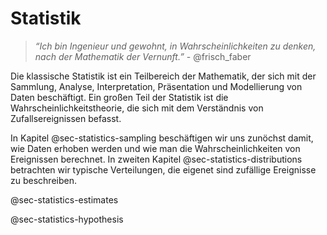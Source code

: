 # Statistik {.unnumbered}


> _"Ich bin Ingenieur und gewohnt, in Wahrscheinlichkeiten zu denken, nach der Mathematik der Vernunft."_ - @frisch_faber

Die klassische Statistik ist ein Teilbereich der Mathematik, der sich mit der Sammlung, Analyse, Interpretation, Präsentation und Modellierung von Daten beschäftigt. Ein großen Teil der Statistik ist die Wahrscheinlichkeitstheorie, die sich mit dem Verständnis von Zufallsereignissen befasst.

In Kapitel @sec-statistics-sampling beschäftigen wir uns zunöchst damit, wie Daten erhoben werden und wie man die Wahrscheinlichkeiten von Ereignissen berechnet. In zweiten Kapitel @sec-statistics-distributions betrachten wir typische Verteilungen, die eigenet sind zufällige Ereignisse zu beschreiben. 

@sec-statistics-estimates

@sec-statistics-hypothesis